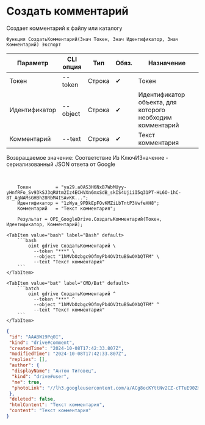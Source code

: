 ﻿---
sidebar_position: 1
description: Создать комментарий и другие функции для работы с Google Drive в Открытом пакете интеграций - бесплатной open-source библиотеке интеграций для 1С:Предприятие 8, OneScript и CLI
keywords: [1C, 1С, 1С:Предприятие, 1С:Предприятие 8.3, API, Интеграция, Сервисы, Обмен, OneScript, CLI, Google Drive]
---


# Создать комментарий
 Создает комментарий к файлу или каталогу



`Функция СоздатьКомментарий(Знач Токен, Знач Идентификатор, Знач Комментарий) Экспорт`

  | Параметр | CLI опция | Тип | Обяз. | Назначение |
  |-|-|-|-|-|
  | Токен | --token | Строка | &#x2714; | Токен |
  | Идентификатор | --object | Строка | &#x2714; | Идентификатор объекта, для которого необходим комментарий |
  | Комментарий | --text | Строка | &#x2714; | Текст комментария |

  
  Возвращаемое значение:   Соответствие Из КлючИЗначение - сериализованный JSON ответа от Google

<br/>




```bsl title="Пример использования для 1С:Предприятие/OneScript"
    Токен         = "ya29.a0AS3H6NxB7WbMUyy-yHnfRFo_Sv93kSJ3qRUtm2Iz4ECHVXn6mxSdB_skIS4UjiiI5q31PT-HL6O-1hC-8T_AgNAMsGHBh28RbM4ISAvKK...";
    Идентификатор = "1zWya_9PDkEpFOvKMZiLbTntP3VwfeXH8";
    Комментарий   = "Текст комментария";

    Результат = OPI_GoogleDrive.СоздатьКомментарий(Токен, Идентификатор, Комментарий);
```
    

 <Tabs>
  
    <TabItem value="bash" label="Bash" default>
        ```bash
            oint gdrive СоздатьКомментарий \
              --token "***" \
              --object "1hMVbOzbgc9OfmyPb4OV3tuBSwOXbQTFM" \
              --text "Текст комментария"
        ```
    </TabItem>
  
    <TabItem value="bat" label="CMD/Bat" default>
        ```batch
            oint gdrive СоздатьКомментарий ^
              --token "***" ^
              --object "1hMVbOzbgc9OfmyPb4OV3tuBSwOXbQTFM" ^
              --text "Текст комментария"
        ```
    </TabItem>
</Tabs>


```json title="Результат"
{
 "id": "AAABW19Pq0I",
 "kind": "drive#comment",
 "createdTime": "2024-10-08T17:42:33.807Z",
 "modifiedTime": "2024-10-08T17:42:33.807Z",
 "replies": [],
 "author": {
  "displayName": "Антон Титовец",
  "kind": "drive#user",
  "me": true,
  "photoLink": "//lh3.googleusercontent.com/a/ACg8ocKYttNv2CZ-cTTuE90Zmht_PwnGc0YnjM1IUllXsTVORfZFVPU=s50-c-k-no"
 },
 "deleted": false,
 "htmlContent": "Текст комментария",
 "content": "Текст комментария"
}
```

